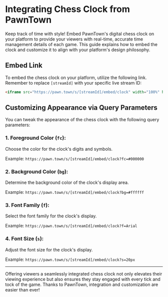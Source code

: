 # Integrating Chess Clock from PawnTown

Keep track of time with style! Embed PawnTown's digital chess clock on your platform to provide your viewers with real-time, accurate time management details of each game. This guide explains how to embed the clock and customize it to align with your platform's design philosophy.

## Embed Link

To embed the chess clock on your platform, utilize the following link. Remember to replace `[streamId]` with your specific live stream ID:

```html
<iframe src="https://pawn.town/s/[streamId]/embed/clock" width="100%" height="100" frameborder="0" scrolling="no"></iframe>
```

## Customizing Appearance via Query Parameters

You can tweak the appearance of the chess clock with the following query parameters:

### 1. Foreground Color (`fc`):

Choose the color for the clock's digits and symbols.

Example: `https://pawn.town/s/[streamId]/embed/clock?fc=#000000`

### 2. Background Color (`bg`):

Determine the background color of the clock's display area.

Example: `https://pawn.town/s/[streamId]/embed/clock?bg=#ffffff`

### 3. Font Family (`f`):

Select the font family for the clock's display.

Example: `https://pawn.town/s/[streamId]/embed/clock?f=Arial`

### 4. Font Size (`s`):

Adjust the font size for the clock's display.

Example: `https://pawn.town/s/[streamId]/embed/clock?s=20px`

---

Offering viewers a seamlessly integrated chess clock not only elevates their viewing experience but also ensures they stay engaged with every tick and tock of the game. Thanks to PawnTown, integration and customization are easier than ever!